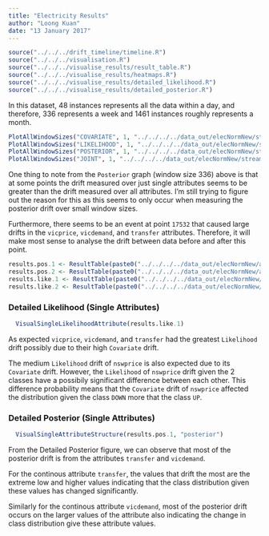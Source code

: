 ```yaml
---
title: "Electricity Results"
author: "Loong Kuan"
date: "13 January 2017"
---
```


```r
source("../../../drift_timeline/timeline.R")
source("../../../visualisation.R")
source("../../../visualise_results/result_table.R")
source("../../../visualise_results/heatmaps.R")
source("../../../visualise_results/detailed_likelihood.R")
source("../../../visualise_results/detailed_posterior.R")
```

In this dataset, 48 instances represents all the data within a day, and therefore, 336 represents a week and 1461 instances roughly represents a month.

```r
PlotAllWindowSizes("COVARIATE", 1, "../../../../data_out/elecNormNew/stream/", c())
PlotAllWindowSizes("LIKELIHOOD", 1, "../../../../data_out/elecNormNew/stream/", c())
PlotAllWindowSizes("POSTERIOR", 1, "../../../../data_out/elecNormNew/stream/", c())
PlotAllWindowSizes("JOINT", 1, "../../../../data_out/elecNormNew/stream/", c())
```

One thing to note from the `Posterior` graph (window size 336) above is that at some points 
the drift measured over just single attributes seems to be greater than the drift measured over all attributes.
I'm still trying to figure out the reason for this as this seems to only occur 
when measuring the posterior drift over small window sizes.

Furthermore, there seems to be an event at point `17532` that caused large drifts in the `vicprice`, `vicdemand`, and `transfer` attributes.
Therefore, it will make most sense to analyse the drift between data before and after this point.

```r
results.pos.1 <- ResultTable(paste0("../../../../data_out/elecNormNew/analyse/1-attributes_posterior_detailed.csv"))
results.pos.2 <- ResultTable(paste0("../../../../data_out/elecNormNew/analyse/2-attributes_posterior_detailed.csv"))
results.like.1 <- ResultTable(paste0("../../../../data_out/elecNormNew/analyse/1-attributes_likelihood_detailed.csv"))
results.like.2 <- ResultTable(paste0("../../../../data_out/elecNormNew/analyse/2-attributes_likelihood_detailed.csv"))
```

### Detailed Likelihood (Single Attributes)
```r
  VisualSingleLikelihoodAttribute(results.like.1)
```

As expected `vicprice`, `vicdemand`, and `transfer` had the greatest `Likelihood` drift possibly due to their high `Covariate` drift.

The medium `Likelihood` drift of `nswprice` is also expected due to its `Covariate` drift.
However, the `Likelihood` of `nswprice` drift given the 2 classes have a 
possibily significant difference between each other.
This difference probability means that the `Covariate` drift of `nswprice` affected the distribution given the class `DOWN` more that the class `UP`.

### Detailed Posterior (Single Attributes)
```r
  VisualSingleAttributeStructure(results.pos.1, "posterior")
```

From the Detailed Posterior figure, we can observe that most of the posterior drift is from the attributes `transfer` and `vicdemand`.

For the continous attribute `transfer`, the values that drift the most are the extreme low and higher values 
indicating that the class distribution given these values has changed significantly.

Similarly for the continous attribute `vicdemand`, most of the posterior drift occurs on the larger values of the attribute also indicating the change in class distribution give these attribute values.

